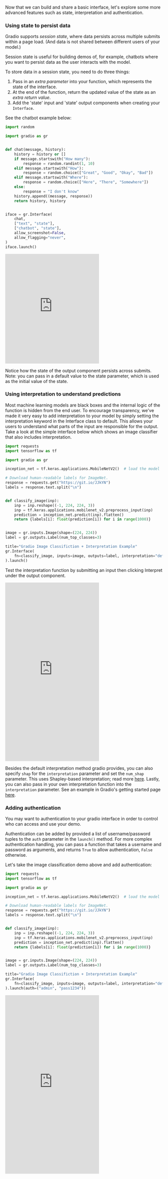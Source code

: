 Now that we can build and share a basic interface, let's explore some more advanced features such as state, interpretation and authentication.



### Using state to persist data

Gradio supports *session state*, where data persists across multiple submits within a 
page load. (And data is not shared between different users of your model.)

Session state is useful for building demos of, for example, chatbots where you want to
persist data as the user interacts with the model.

To store data in a session state, you need to do three things: 

1. Pass in an *extra parameter* into your function, which represents the state of the interface. 
1. At the end of the function, return the updated value of the state as an *extra return value*.
1. Add the 'state' input and 'state' output components when creating your `Interface`. 

See the chatbot example below:

```py
import random

import gradio as gr


def chat(message, history):
    history = history or []
    if message.startswith("How many"):
        response = random.randint(1, 10)
    elif message.startswith("How"):
        response = random.choice(["Great", "Good", "Okay", "Bad"])
    elif message.startswith("Where"):
        response = random.choice(["Here", "There", "Somewhere"])
    else:
        response = "I don't know"
    history.append((message, response))
    return history, history


iface = gr.Interface(
    chat,
    ["text", "state"],
    ["chatbot", "state"],
    allow_screenshot=False,
    allow_flagging="never",
)
iface.launch()
```

<iframe src="https://hf.space/gradioiframe/dawood/Chatbot-Demo/+" frameBorder="0" height="350" title="Gradio app" class="container p-0 flex-grow space-iframe" allow="accelerometer; ambient-light-sensor; autoplay; battery; camera; document-domain; encrypted-media; fullscreen; geolocation; gyroscope; layout-animations; legacy-image-formats; magnetometer; microphone; midi; oversized-images; payment; picture-in-picture; publickey-credentials-get; sync-xhr; usb; vr ; wake-lock; xr-spatial-tracking" sandbox="allow-forms allow-modals allow-popups allow-popups-to-escape-sandbox allow-same-origin allow-scripts allow-downloads"></iframe>

Notice how the state of the output component persists across submits. 
Note: you can pass in a default value to the state parameter, 
which is used as the initial value of the state. 

### Using interpretation to understand predictions

Most machine learning models are black boxes and the internal logic of the function is hidden from the end user. To encourage transparency, we've made it very easy to add interpretation to your model by simply setting the interpretation keyword in the Interface class to default. This allows your users to understand what parts of the input are responsible for the output. Take a look at the simple interface below which shows an image classifier that also includes interpretation.

```py
import requests
import tensorflow as tf

import gradio as gr

inception_net = tf.keras.applications.MobileNetV2()  # load the model

# Download human-readable labels for ImageNet.
response = requests.get("https://git.io/JJkYN")
labels = response.text.split("\n")


def classify_image(inp):
    inp = inp.reshape((-1, 224, 224, 3))
    inp = tf.keras.applications.mobilenet_v2.preprocess_input(inp)
    prediction = inception_net.predict(inp).flatten()
    return {labels[i]: float(prediction[i]) for i in range(1000)}


image = gr.inputs.Image(shape=(224, 224))
label = gr.outputs.Label(num_top_classes=3)

title="Gradio Image Classifiction + Interpretation Example"
gr.Interface(
    fn=classify_image, inputs=image, outputs=label, interpretation="default",title=title
).launch()
```

Test the interpretation function by submitting an input then clicking Interpret under the output component.

<iframe src="https://hf.space/gradioiframe/akhaliq/gradio-image-interpretation/+" frameBorder="0" height="570" title="Gradio app" class="container p-0 flex-grow space-iframe" allow="accelerometer; ambient-light-sensor; autoplay; battery; camera; document-domain; encrypted-media; fullscreen; geolocation; gyroscope; layout-animations; legacy-image-formats; magnetometer; microphone; midi; oversized-images; payment; picture-in-picture; publickey-credentials-get; sync-xhr; usb; vr ; wake-lock; xr-spatial-tracking" sandbox="allow-forms allow-modals allow-popups allow-popups-to-escape-sandbox allow-same-origin allow-scripts allow-downloads"></iframe>

Besides the default interpretation method gradio provides, you can also specify `shap` for the `interpretation` parameter and set the `num_shap` parameter. This uses Shapley-based interpretation; read more [here](https://christophm.github.io/interpretable-ml-book/shap.html).
Lastly, you can also pass in your own interpretation function into the `interpretation` parameter. See an example in Gradio's getting started page [here](https://gradio.app/getting_started/).


### Adding authentication

You may want to authentication to your gradio interface in order to control who can access and use your demo.

Authentication can be added by provided a list of username/password tuples to the `auth` parameter in the `launch()` method. For more complex authentication handling, you can pass a function that takes a username and password as arguments, and returns `True` to allow authentication, `False` otherwise.

Let's take the image classification demo above and add authentication:

```py
import requests
import tensorflow as tf

import gradio as gr

inception_net = tf.keras.applications.MobileNetV2()  # load the model

# Download human-readable labels for ImageNet.
response = requests.get("https://git.io/JJkYN")
labels = response.text.split("\n")


def classify_image(inp):
    inp = inp.reshape((-1, 224, 224, 3))
    inp = tf.keras.applications.mobilenet_v2.preprocess_input(inp)
    prediction = inception_net.predict(inp).flatten()
    return {labels[i]: float(prediction[i]) for i in range(1000)}


image = gr.inputs.Image(shape=(224, 224))
label = gr.outputs.Label(num_top_classes=3)

title="Gradio Image Classifiction + Interpretation Example"
gr.Interface(
    fn=classify_image, inputs=image, outputs=label, interpretation="default",title=title
).launch(auth=("admin", "pass1234"))
```

<iframe src="https://hf.space/gradioiframe/dawood/Auth-Image-Classification/+" frameBorder="0" height="570" title="Gradio app" class="container p-0 flex-grow space-iframe" allow="accelerometer; ambient-light-sensor; autoplay; battery; camera; document-domain; encrypted-media; fullscreen; geolocation; gyroscope; layout-animations; legacy-image-formats; magnetometer; microphone; midi; oversized-images; payment; picture-in-picture; publickey-credentials-get; sync-xhr; usb; vr ; wake-lock; xr-spatial-tracking" sandbox="allow-forms allow-modals allow-popups allow-popups-to-escape-sandbox allow-same-origin allow-scripts allow-downloads"></iframe>
